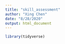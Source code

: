 ```yaml
---
title: "skill_assessment"
author: "Xing Chen"
date: "8/28/2020"
output: html_document
---
```


```r
library(tidyverse)
```

